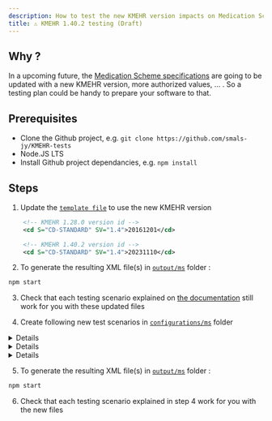 ```yaml
---
description: How to test the new KMEHR version impacts on Medication Scheme ?
title: ⚠️ KMEHR 1.40.2 testing (Draft)
---
```


## Why ?

In a upcoming future, the [Medication Scheme specifications](https://www.ehealth.fgov.be/standards/kmehr/en/transactions/medication-scheme) are going to be updated with a new KMEHR version, more authorized values, ... .
So a testing plan could be handy to prepare your software to that.

## Prerequisites

- Clone the Github project, e.g. `git clone https://github.com/smals-jy/KMEHR-tests`
- Node.JS LTS
- Install Github project dependancies, e.g. `npm install`

## Steps

1. Update the [`template file`](https://github.com/smals-jy/KMEHR-tests/blob/main/TEMPLATES/PARTIAL_MS.xml) to use the new KMEHR version

  ```xml title="TEMPLATES/PARTIAL.xml (Before)"
      <!-- KMEHR 1.28.0 version id -->
      <cd S="CD-STANDARD" SV="1.4">20161201</cd>
  ```

  ```xml title="TEMPLATES/PARTIAL.xml (Before)"
      <!-- KMEHR 1.40.2 version id -->
      <cd S="CD-STANDARD" SV="1.4">20231110</cd>
  ```

2. To generate the resulting XML file(s) in [`output/ms`][MS_OUTPUT_FOLDER] folder :

```bash
npm start
```

3. Check that each testing scenario explained on [the documentation](https://smals-jy.github.io/KMEHR-tests/docs/category/-read-scenarios) still work for you with these updated files

4. Create following new test scenarios in [`configurations/ms`][MS_CONFIG_FOLDER] folder

<details>

      <summary>🍶 Administration units</summary>

      ```ts title="configurations/ms/BK-01-CD-ADMINISTRATIONUNIT.ts"
        import type { Configuration, AdministrationUnit } from "../../src/config";

        // Same expected results that https://smals-jy.github.io/KMEHR-tests/docs/tests/ms/read/ts-03#expected-results , but with these values
        export default function (): Configuration {
          // List of administration-unit
          const ADMINISTRATION_UNITS: AdministrationUnit[] = [
            // @ts-ignore
            "ampoule",
            // @ts-ignore
            "bandage",
            // @ts-ignore
            "bottle",
            // @ts-ignore
            "box",
            // @ts-ignore
            "effervescent-tablet",
            // @ts-ignore
            "iu",
            // @ts-ignore
            "liter",
            // @ts-ignore
            "meq",
            // @ts-ignore
            "micrograms",
            // @ts-ignore
            "miu",
            // @ts-ignore
            "mmol",
            // @ts-ignore
            "piece",
            // @ts-ignore
            "syringe",
            // @ts-ignore
            "syringe-ampoule"
          ];
        
          // Generate ADMINISTRATION UNIT entries
          return {
            transactions: ADMINISTRATION_UNITS.map((unit, idx) => {
              return {
                id: idx + 2,
                drug: {
                  drugType: "compoundprescription",
                  compoundprescriptionText: `${unit}`,
                  temporality: "chronic",
                  periodicity: "D",
                  regimen: [
                    // To test singular case
                    {
                      quantity: 1.0,
                      timeOfDay: {
                        dayPeriod: "morning",
                      },
                      unit: unit,
                    },
                    // To test plural case
                    {
                      quantity: 5.0,
                      timeOfDay: {
                        dayPeriod: "beforedinner",
                      },
                      unit: unit,
                    },
                  ],
                },
              };
            }),
          };
        }
      ```

</details>

<details>

      <summary>✍️ Authors</summary>

      ```ts title="configurations/ms/BK-03-CD-HCPARTY.ts"

          // Similar results that https://smals-jy.github.io/KMEHR-tests/docs/tests/ms/read/ts-12/#expected-results , but with these values
          import type {
            Configuration,
            TransactionConfig,
            AuthorConfig,
            OrganizationConfig
          } from "../../src/config";
          
          // To generate a number to a minimal length
          function numberToPaddedString(num: number, minLength: number = 3): string {
            const str = num.toString();
            const paddingLength = Math.max(0, minLength - str.length);
            const padding = "0".repeat(paddingLength);
            return padding + str;
          }
          
          // Some organizations
          const ORGANIZATIONS : OrganizationConfig[] = [
            "orgretirementhome",
          	"orgrevalidationcenter",
          	"orgshelteredliving",
          	"orgpsychiatriccarehome",
          	"orgpolyclinic",
            "orgpharmacyinvoicingoffice",
            "deptpsychogeriatry"
          ].map(kind => ({
            type: kind,
            name: `${kind} case`
          })) 
          
          // Some authors
          const DEFAULT_AUTHOR : AuthorConfig = {
            familyname: "Duck",
            firstname: "Donald",
            ssin: "XXXXXXXXXXX",
            type: "persphysician",
            nihdi: "11186375004"
          }
          
          const AUTHORS : AuthorConfig[] = [
            "persappliedpsychbachelor",
            "persfamilysciencebachelor",
            "persgerontologymaster",
            "persorthopedagogistmaster",
            "perspsychomotortherapymaster",
            "persreadaptationbachelor",
            "perspedagogybachelor",
            "persoptometrist",
            "persmobilityimprover",
            "persbandagistorthosiologist",
            "persprosthesiologist",
            "persshoetechnologist"
          ].map( (kind, index) => ({
            familyname: "Mouse",
            firstname: `Mickey ${index + 1}`,
            type: kind
          }) );
          
          
          // Generate a dummy transaction so that I don't put n times the same stuff
          type SimpleTransactionConfig = Partial<TransactionConfig>;
          function generateTransaction(
            config: SimpleTransactionConfig,
          ): TransactionConfig {
            return {
              id: config.id || 2,
              drug: {
                drugType: "compoundprescription",
                compoundprescriptionText: `Drug ${numberToPaddedString(config.id || 2, 4)}`,
                temporality: "chronic",
                periodicity: "D",
                posologyFreeText: "Free text posology",
                beginmoment: "2020-01-01",
                medicationuse: config.drug?.medicationuse || "Test case scenario",
              },
              author: config.author,
            };
          }
          
          // Generate transactions
          const organizationTransactions : TransactionConfig[] = ORGANIZATIONS.map( (org, idx) => generateTransaction({
            id: idx + 2,
            author: {
              ...DEFAULT_AUTHOR,
              org: org
            }
          }));
          
          const startingIndex = 2 + organizationTransactions.length
          
          const authorsTransactions : TransactionConfig[] = AUTHORS.map( (aut, idx) => generateTransaction({
            id: startingIndex + idx,
            author: aut
          }));
          
          // Generate
          export default function (): Configuration {
            return {
              // Medication last author was me, without software info
              author: DEFAULT_AUTHOR,
              transactions: [
                // First, the organizations case
                ...organizationTransactions,
                // Second, the new HC-PARTY
                ...authorsTransactions
              ],
            };
          }


      ```

</details>

<details>

      <summary>💉 Routes of administration</summary>

      ```ts title="configurations/ms/BK-04-CD-DRUG-ROUTE.ts"
        import type { Configuration, DrugRoute } from "../../src/config";

        // Same expected results that https://smals-jy.github.io/KMEHR-tests/docs/tests/ms/read/ts-05/#expected-results , but with these values
        export default function (): Configuration {
          
            const routes: DrugRoute[] = [
                // Codes that are prohibited from cookbook
                /*
                "00003",
                "00004",
                "00006",
                "00007",
                "00014",
                "00015",
                "00016",
                "00017",
                "00018",
                "00019",
                "00020",
                "00021",
                "00022",
                "00023",
                "00024",
                "00025",
                "00026",
                "00027",
                "00028",
                "00029",
                "00030",
                "00031",
                "00032",
                "00036",
                "00037",
                "00038",
                "00039",
                "00040",
                "00041",
                "00042",
                "00043",
                "00044",
                "00047",
                "00048",
                "00050",
                "00057",
                "00058",
                "00059",
                "00061",
                "00062",
                "00063",
                "00065",
                "00069",
                */
                // Codes that aren't listed in cookbook but possible
                "both_ears",
                "both_eyes",
                "both_nostrils",
                "cutaneous_injection",
                "derm",
                "dermal_injection",
                "ear_left",
                "ear_right",
                "eye_left",
                "eye_right",
                "hyperdermoclyse",
                "icut",
                "ider",
                "larter",
                "nose_left",
                "nose_right",
                "oft",
                "transdermal",
                "vitreal_injection",
            ];  
        
          return {
            transactions: routes.map((r, idx) => ({
              id: idx + 2,
              drug: {
                drugType: "compoundprescription",
                compoundprescriptionText: `${r}`,
                temporality: "chronic",
                periodicity: "D",
                posologyFreeText: `...`,
                route: r,
              },
            })),
          };
        }


      ```

</details>

5. To generate the resulting XML file(s) in [`output/ms`][MS_OUTPUT_FOLDER] folder :

```bash
npm start
```

6. Check that each testing scenario explained in step 4 work for you with the new files


[MS_OUTPUT_FOLDER]: https://github.com/smals-jy/KMEHR-tests/tree/main/output/ms
[MS_CONFIG_FOLDER]: https://github.com/smals-jy/KMEHR-tests/tree/main/configurations/ms
